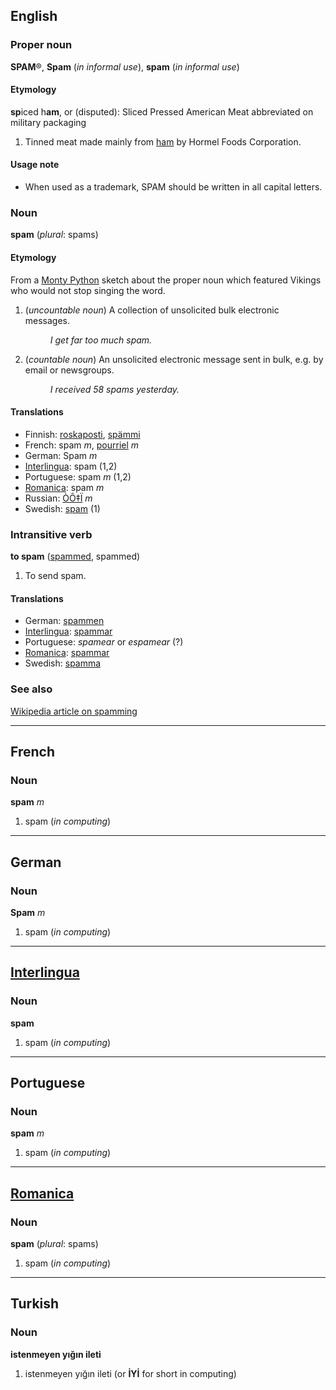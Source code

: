 ==English==
===Proper noun===
'''SPAM'''&reg;, '''Spam''' (''in informal use''), '''spam''' (''in informal use'')

====Etymology====
'''sp'''iced h'''am''', or (disputed): Sliced Pressed American Meat abbreviated on military packaging

#Tinned meat made mainly from [[ham]] by Hormel Foods Corporation.

====Usage note====
*When used as a trademark, SPAM should be written in all capital letters.

===Noun===
'''spam''' (''plural'': spams)

====Etymology====
From a [[w:Monty Python|Monty Python]] sketch about the proper noun which featured Vikings who would not stop singing the word.

# (''uncountable noun'') A collection of unsolicited bulk electronic messages.
#: ''I get far too much spam.''
# (''countable noun'') An unsolicited electronic message sent in bulk, e.g. by email or newsgroups.
#: ''I received 58 spams yesterday.''

==== Translations ====
*Finnish: [[roskaposti]], [[spämmi]]
*French: spam ''m'', [[pourriel]] ''m''
*German: Spam ''m''
*[[Interlingua]]: spam (1,2)
*Portuguese: spam ''m'' (1,2)
*[[Romanica]]: spam ''m''
*Russian: [[ÒÔ‡Ï]] ''m''
*Swedish: [[spam]] (1)

===Intransitive verb===
'''to spam''' ([[spammed]], spammed)

# To send spam.

==== Translations ====
*German: [[spammen]]
*[[Interlingua]]: [[spammar]]
*Portuguese: ''spamear'' or ''espamear'' (?)
*[[Romanica]]: [[spammar]]
*Swedish: [[spamma]]

===See also===
[[w:Spamming|Wikipedia article on spamming]]

----
==French==
===Noun===
'''spam''' ''m''

#spam (''in computing'')

----
==German==
===Noun===
'''Spam''' ''m''

#spam (''in computing'')

----
==[[Interlingua]]==
===Noun===
'''spam'''

#spam (''in computing'')

----
==Portuguese==
===Noun===
'''spam''' ''m''

#spam (''in computing'')

----
==[[Romanica]]==
===Noun===
'''spam''' (''plural'': spams)


#spam (''in computing'')

----
==Turkish==
===Noun===
'''istenmeyen y&#305;&#287;&#305;n ileti'''

#istenmeyen y&#305;&#287;&#305;n ileti (or '''&#304;Y&#304;''' for short in computing)